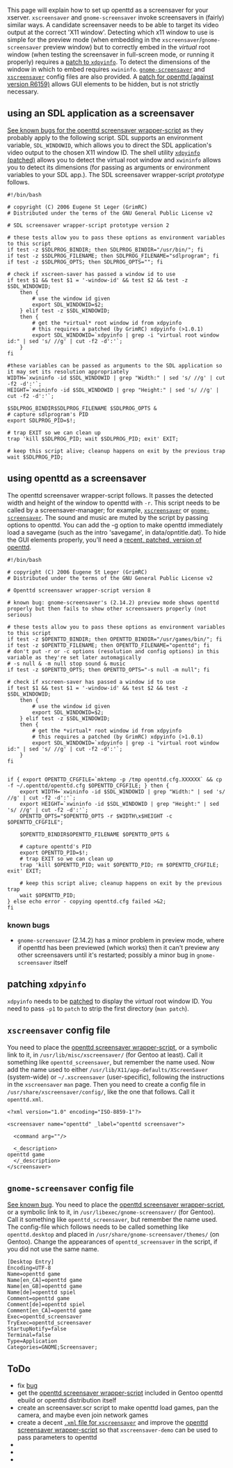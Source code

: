This page will explain how to set up openttd as a screensaver for your xserver.  <tt>xscreensaver</tt> and <tt>gnome-screensaver</tt> invoke screensavers in (fairly) similar ways.  A candidate screensaver needs to be able to target its video output at the correct 'X11 window'.  Detecting which x11 window to use is simple for the preview mode (when embedding in the <tt>xscreensaver</tt>/<tt>gnome-screensaver</tt> preview window) but to correctly embed in the ''virtual'' root window (when testing the screensaver in full-screen mode, or running it properly) requires a [[#patching-xdpyinfo|patch to <tt>xdpyinfo</tt>]].  To detect the dimensions of the window in which to embed requires <tt>xwininfo</tt>.  [[#gnome-screensaver-config-file|<tt>gnome-screensaver</tt>]] and [[#xscreensaver-config-file|<tt>xscreensaver</tt>]] config files are also provided.  A [http://bugs.openttd.org/task/306 patch for openttd (against version R6159)] allows GUI elements to be hidden, but is not strictly necessary.

==using an SDL application as a screensaver==
[[#known-bugs|See known bugs for the openttd screensaver wrapper-script]] as they probably apply to the following script.  SDL supports an environment variable, <tt>SDL_WINDOWID</tt>, which allows you to direct the SDL application's video output to the chosen X11 window ID.  The shell utility [[#patching-xdpyinfo|<tt>xdpyinfo</tt> (patched)]] allows you to detect the virtual root window and <tt>xwininfo</tt> allows you to detect its dimensions (for passing as arguments or environment variables to your SDL app.).  The SDL screensaver wrapper-script ''prototype'' follows.

<pre>
#!/bin/bash

# copyright (C) 2006 Eugene St Leger (GrimRC)
# Distributed under the terms of the GNU General Public License v2

# SDL screensaver wrapper-script prototype version 2

# these tests allow you to pass these options as environment variables to this script
if test -z $SDLPROG_BINDIR; then SDLPROG_BINDIR="/usr/bin/"; fi
if test -z $SDLPROG_FILENAME; then SDLPROG_FILENAME="sdlprogram"; fi
if test -z $SDLPROG_OPTS; then SDLPROG_OPTS=""; fi

# check if xscreen-saver has passed a window id to use
if test $1 && test $1 = '-window-id' && test $2 && test -z $SDL_WINDOWID;
	then {
		# use the window id given
		export SDL_WINDOWID=$2;
	} elif test -z $SDL_WINDOWID;
	then {
		# get the *virtual* root window id from xdpyinfo
		# this requires a patched (by GrimRC) xdpyinfo (>1.0.1)
		export SDL_WINDOWID=`xdpyinfo | grep -i "virtual root window id:" | sed 's/ //g' | cut -f2 -d':'`;
	}
fi

#these variables can be passed as arguments to the SDL application so it may set its resolution appropriately
WIDTH=`xwininfo -id $SDL_WINDOWID | grep "Width:" | sed 's/ //g' | cut -f2 -d':'`;
HEIGHT=`xwininfo -id $SDL_WINDOWID | grep "Height:" | sed 's/ //g' | cut -f2 -d':'`;

$SDLPROG_BINDIR$SDLPROG_FILENAME $SDLPROG_OPTS &
# capture sdlprogram's PID
export SDLPROG_PID=$!;

# trap EXIT so we can clean up
trap 'kill $SDLPROG_PID; wait $SDLPROG_PID; exit' EXIT;

# keep this script alive; cleanup happens on exit by the previous trap
wait $SDLPROG_PID;
</pre>

==using openttd as a screensaver==
The openttd screensaver wrapper-script follows.  It passes the detected width and height of the window to openttd with <tt>-r</tt>.  This script needs to be called by a screensaver-manager; for example, [[#xscreensaver-config-file|<tt>xscreensaver</tt>]] or [[#gnome-screensaver-config-file|<tt>gnome-screensaver</tt>]].  The sound and music are muted by the script by passing options to openttd.  You can add the -g option to make openttd immediately load a savegame (such as the intro 'savegame', in data/opntitle.dat).  To hide the GUI elements properly, you'll need a [http://bugs.openttd.org/task/306 recent, patched, version of openttd].

<pre>
#!/bin/bash

# copyright (C) 2006 Eugene St Leger (GrimRC)
# Distributed under the terms of the GNU General Public License v2

# Openttd screensaver wrapper-script version 8

# known bug: gnome-screensaver's (2.14.2) preview mode shows openttd properly but then fails to show other screensavers properly (not serious)

# these tests allow you to pass these options as environment variables to this script
if test -z $OPENTTD_BINDIR; then OPENTTD_BINDIR="/usr/games/bin/"; fi
if test -z $OPENTTD_FILENAME; then OPENTTD_FILENAME="openttd"; fi
# don't put -r or -c options (resolution and config options) in this variable as they're set later automagically
# -s null & -m null stop sound & music
if test -z $OPENTTD_OPTS; then OPENTTD_OPTS="-s null -m null"; fi

# check if xscreen-saver has passed a window id to use
if test $1 && test $1 = '-window-id' && test $2 && test -z $SDL_WINDOWID;
	then {
		# use the window id given
		export SDL_WINDOWID=$2;
	} elif test -z $SDL_WINDOWID;
	then {
		# get the *virtual* root window id from xdpyinfo
		# this requires a patched (by GrimRC) xdpyinfo (>1.0.1)
		export SDL_WINDOWID=`xdpyinfo | grep -i "virtual root window id:" | sed 's/ //g' | cut -f2 -d':'`;
	}
fi


if { export OPENTTD_CFGFILE=`mktemp -p /tmp openttd.cfg.XXXXXX` && cp -f ~/.openttd/openttd.cfg $OPENTTD_CFGFILE; } then {
	export WIDTH=`xwininfo -id $SDL_WINDOWID | grep "Width:" | sed 's/ //g' | cut -f2 -d':'`;
	export HEIGHT=`xwininfo -id $SDL_WINDOWID | grep "Height:" | sed 's/ //g' | cut -f2 -d':'`;
	OPENTTD_OPTS="$OPENTTD_OPTS -r $WIDTH\x$HEIGHT -c $OPENTTD_CFGFILE";

	$OPENTTD_BINDIR$OPENTTD_FILENAME $OPENTTD_OPTS &

	# capture openttd's PID
	export OPENTTD_PID=$!;
	# trap EXIT so we can clean up
	trap 'kill $OPENTTD_PID; wait $OPENTTD_PID; rm $OPENTTD_CFGFILE; exit' EXIT;

	# keep this script alive; cleanup happens on exit by the previous trap
	wait $OPENTTD_PID;
} else echo error - copying openttd.cfg failed >&2;
fi
</pre>

===known bugs===
*<tt>gnome-screensaver</tt> (2.14.2) has a minor problem in preview mode, where if openttd has been previewed (which works) then it can't preview any other screensavers until it's restarted; possibly a minor bug in <tt>gnome-screensaver</tt> itself

==patching <tt>xdpyinfo</tt>==
<tt>xdpyinfo</tt> needs to be [http://bugs.freedesktop.org/show_bug.cgi?id=7968 patched] to display the ''virtual'' root window ID.  You need to pass <tt>-p1</tt> to <tt>patch</tt> to strip the first directory (<tt>man patch</tt>).

==<tt>xscreensaver</tt> config file==
You need to place the [[#using-openttd-as-a-screensaver|openttd screensaver wrapper-script]], or a symbolic link to it, in <tt>/usr/lib/misc/xscreensaver/</tt> (for Gentoo at least).  Call it something like <tt>openttd_screensaver</tt>, but remember the name used.  Now add the name used to either <tt>/usr/lib/X11/app-defaults/XScreenSaver</tt> (system-wide) or <tt>~/.xscreensaver</tt> (user-specific), following the instructions in the <tt>xscreensaver</tt> <tt>man</tt> page.  Then you need to create a config file in <tt>/usr/share/xscreensaver/config/</tt>, like the one that follows.  Call it <tt>openttd.xml</tt>.

<pre>
<?xml version="1.0" encoding="ISO-8859-1"?>

<screensaver name="openttd" _label="openttd screensaver">

  <command arg=""/>

  <_description>
openttd game
  </_description>
</screensaver>
</pre>

==<tt>gnome-screensaver</tt> config file==
[[#known-bugs|See known bug]].  You need to place the [[#using-openttd-as-a-screensaver|openttd screensaver wrapper-script]], or a symbolic link to it, in <tt>/usr/libexec/gnome-screensaver/</tt> (for Gentoo).  Call it something like <tt>openttd_screensaver</tt>, but remember the name used.  The config-file which follows needs to be called something like <tt>openttd.desktop</tt> and placed in <tt>/usr/share/gnome-screensaver/themes/</tt> (on Gentoo).  Change the appearances of <tt>openttd_screensaver</tt> in the script, if you did not use the same name.

<pre>
[Desktop Entry]
Encoding=UTF-8
Name=openttd game
Name[en_CA]=openttd game
Name[en_GB]=openttd game
Name[de]=openttd spiel
Comment=openttd game
Comment[de]=openttd spiel
Comment[en_CA]=openttd game
Exec=openttd_screensaver
TryExec=openttd_screensaver
StartupNotify=false
Terminal=false
Type=Application
Categories=GNOME;Screensaver;
</pre>

==ToDo==
*fix [[#known-bugs|bug]]
*get the [[#using-openttd-as-a-screensaver|openttd screensaver wrapper-script]] included in Gentoo openttd ebuild or openttd distribution itself
*create an screensaver.scr script to make openttd load games, pan the camera, and maybe even join network games
*create a decent [[#xscreensaver-config-file|<tt>.xml</tt> file for <tt>xscreensaver</tt>]] and improve the [[#using-openttd-as-a-screensaver|openttd screensaver wrapper-script]] so that <tt>xscreensaver-demo</tt> can be used to pass parameters to openttd
*
*
*